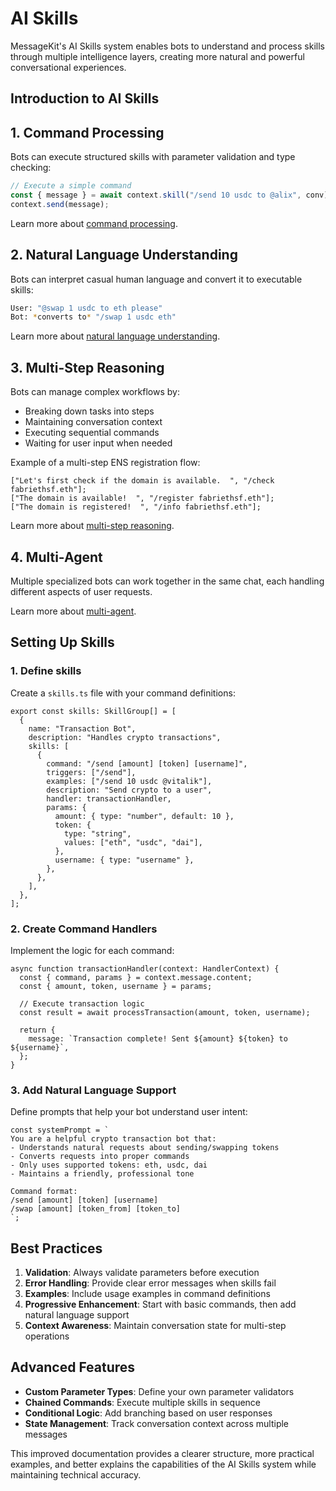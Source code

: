 # AI Skills

MessageKit's AI Skills system enables bots to understand and process skills through multiple intelligence layers, creating more natural and powerful conversational experiences.

## Introduction to AI Skills

## 1. Command Processing

Bots can execute structured skills with parameter validation and type checking:

```jsx
// Execute a simple command
const { message } = await context.skill("/send 10 usdc to @alix", conv);
context.send(message);
```

Learn more about [command processing](./commands.mdx).

## 2. Natural Language Understanding

Bots can interpret casual human language and convert it to executable skills:

```bash
User: "@swap 1 usdc to eth please"
Bot: *converts to* "/swap 1 usdc eth"
```

Learn more about [natural language understanding](./natural.mdx).

## 3. Multi-Step Reasoning

Bots can manage complex workflows by:

- Breaking down tasks into steps
- Maintaining conversation context
- Executing sequential commands
- Waiting for user input when needed

Example of a multi-step ENS registration flow:

```tsx
["Let's first check if the domain is available.  ", "/check fabriethsf.eth"];
["The domain is available!  ", "/register fabriethsf.eth"];
["The domain is registered!  ", "/info fabriethsf.eth"];
```

Learn more about [multi-step reasoning](./reasoning.mdx).

## 4. Multi-Agent

Multiple specialized bots can work together in the same chat, each handling different aspects of user requests.

Learn more about [multi-agent](./multi-agent.mdx).

## Setting Up Skills

### 1. Define skills

Create a `skills.ts` file with your command definitions:

```tsx
export const skills: SkillGroup[] = [
  {
    name: "Transaction Bot",
    description: "Handles crypto transactions",
    skills: [
      {
        command: "/send [amount] [token] [username]",
        triggers: ["/send"],
        examples: ["/send 10 usdc @vitalik"],
        description: "Send crypto to a user",
        handler: transactionHandler,
        params: {
          amount: { type: "number", default: 10 },
          token: {
            type: "string",
            values: ["eth", "usdc", "dai"],
          },
          username: { type: "username" },
        },
      },
    ],
  },
];
```

### 2. Create Command Handlers

Implement the logic for each command:

```tsx
async function transactionHandler(context: HandlerContext) {
  const { command, params } = context.message.content;
  const { amount, token, username } = params;

  // Execute transaction logic
  const result = await processTransaction(amount, token, username);

  return {
    message: `Transaction complete! Sent ${amount} ${token} to ${username}`,
  };
}
```

### 3. Add Natural Language Support

Define prompts that help your bot understand user intent:

```tsx
const systemPrompt = `
You are a helpful crypto transaction bot that:
- Understands natural requests about sending/swapping tokens
- Converts requests into proper commands
- Only uses supported tokens: eth, usdc, dai
- Maintains a friendly, professional tone

Command format:
/send [amount] [token] [username]
/swap [amount] [token_from] [token_to]
`;
```

## Best Practices

1. **Validation**: Always validate parameters before execution
2. **Error Handling**: Provide clear error messages when skills fail
3. **Examples**: Include usage examples in command definitions
4. **Progressive Enhancement**: Start with basic commands, then add natural language support
5. **Context Awareness**: Maintain conversation state for multi-step operations

## Advanced Features

- **Custom Parameter Types**: Define your own parameter validators
- **Chained Commands**: Execute multiple skills in sequence
- **Conditional Logic**: Add branching based on user responses
- **State Management**: Track conversation context across multiple messages

This improved documentation provides a clearer structure, more practical examples, and better explains the capabilities of the AI Skills system while maintaining technical accuracy.
